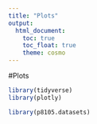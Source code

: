 ```yaml
---
title: "Plots"
output: 
  html_document:
    toc: true
    toc_float: true
    theme: cosmo
---
```


#Plots 

```r
library(tidyverse)
library(plotly)

library(p8105.datasets)
```
